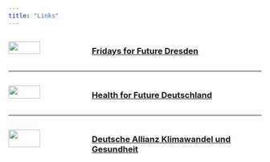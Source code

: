 ```yaml
---
title: "Links"
---
```


::: columns
::: {.column width="30%"}
![](images/links_logos/fff_dresden.webp){width='66%' fig-align='center'}
:::
::: {.column width="70%"}
### [Fridays for Future Dresden](https://fffdd.de/)
:::
:::

-------------

::: columns
::: {.column width="30%"}
![](images/links_logos/h4f-logo.png){width='66%' fig-align='center'}
:::
::: {.column width="70%"}
### [Health for Future Deutschland](https://healthforfuture.de/)
:::
:::

-------------

::: columns
::: {.column width="30%"}
![](images/links_logos/KLUG_Logo-150.png){width='66%' fig-align='center'}
:::
::: {.column width="70%"}
### [Deutsche Allianz Klimawandel und Gesundheit](https://www.klimawandel-gesundheit.de/)
:::
:::


